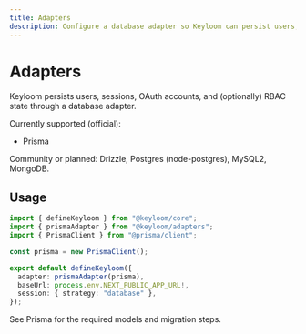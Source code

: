 ```yaml
---
title: Adapters
description: Configure a database adapter so Keyloom can persist users, sessions, accounts, and RBAC.
---
```



# Adapters

Keyloom persists users, sessions, OAuth accounts, and (optionally) RBAC state through a database adapter.

Currently supported (official):
- Prisma

Community or planned: Drizzle, Postgres (node-postgres), MySQL2, MongoDB.

## Usage

```ts
import { defineKeyloom } from "@keyloom/core";
import { prismaAdapter } from "@keyloom/adapters";
import { PrismaClient } from "@prisma/client";

const prisma = new PrismaClient();

export default defineKeyloom({
  adapter: prismaAdapter(prisma),
  baseUrl: process.env.NEXT_PUBLIC_APP_URL!,
  session: { strategy: "database" },
});
```

<Callout>
See Prisma for the required models and migration steps.
</Callout>

<Cards>
  <Card title="Prisma" href="/docs/adapters/prisma" />
</Cards>

